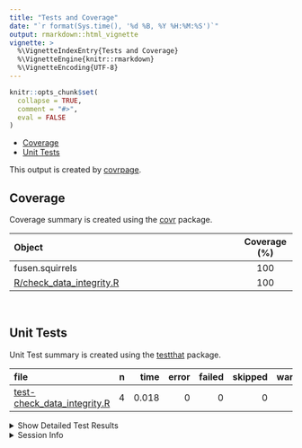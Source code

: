 ```yaml
---
title: "Tests and Coverage"
date: "`r format(Sys.time(), '%d %B, %Y %H:%M:%S')`"
output: rmarkdown::html_vignette
vignette: >
  %\VignetteIndexEntry{Tests and Coverage}
  %\VignetteEngine{knitr::rmarkdown}
  %\VignetteEncoding{UTF-8}
---
```

  
```r
knitr::opts_chunk$set(
  collapse = TRUE,
  comment = "#>",
  eval = FALSE
)
```

<!--- Placeholder for tests/README.md Do Not Edit--->
-   [Coverage](#coverage)
-   [Unit Tests](#unit-tests)

This output is created by
[covrpage](https://github.com/yonicd/covrpage).

## Coverage

Coverage summary is created using the
[covr](https://github.com/r-lib/covr) package.

| Object                                                    | Coverage (%) |
|:----------------------------------------------------------|:------------:|
| fusen.squirrels                                           |     100      |
| [R/check\_data\_integrity.R](https://github.com/statnmap/fusen.squirrels/blob/master/R/check_data_integrity.R) |     100      |

<br>

## Unit Tests

Unit Test summary is created using the
[testthat](https://github.com/r-lib/testthat) package.

| file                                                                  |   n |  time | error | failed | skipped | warning |
|:----------------------------------------------------------------------|----:|------:|------:|-------:|--------:|--------:|
| [test-check\_data\_integrity.R](https://github.com/statnmap/fusen.squirrels/blob/master/tests/testthat/test-check_data_integrity.R) |   4 | 0.018 |     0 |      0 |       0 |       0 |

<details closed>
<summary>
Show Detailed Test Results
</summary>

| file                                                                     | context                | test                                   | status |   n |  time |
|:-------------------------------------------------------------------------|:-----------------------|:---------------------------------------|:-------|----:|------:|
| [test-check\_data\_integrity.R](https://github.com/statnmap/fusen.squirrels/blob/master/tests/testthat/test-check_data_integrity.R#L7) | check\_data\_integrity | check\_data\_integrity works correctly | PASS   |   4 | 0.018 |

</details>
<details>
<summary>
Session Info
</summary>

| Field    | Value                         |
|:---------|:------------------------------|
| Version  | R version 4.0.4 (2021-02-15)  |
| Platform | x86\_64-pc-linux-gnu (64-bit) |
| Running  | Ubuntu 20.04.2 LTS            |
| Language | fr\_FR                        |
| Timezone | Europe/Paris                  |

| Package  | Version |
|:---------|:--------|
| testthat | 3.0.1   |
| covr     | 3.5.1   |
| covrpage | 0.1     |

</details>
<!--- Final Status : pass --->
